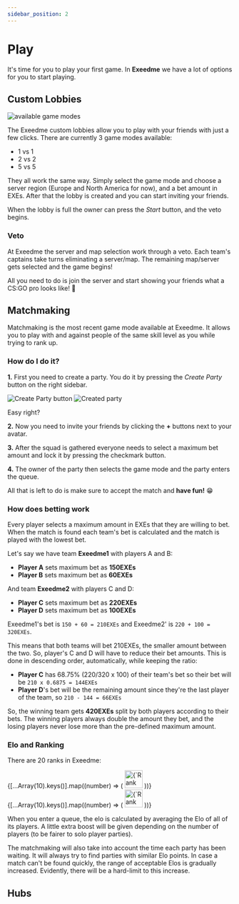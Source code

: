 ```yaml
---
sidebar_position: 2
---
```



# Play

It's time for you to play your first game. In **Exeedme** we have a lot of options for you to start playing.

## Custom Lobbies

![available game modes](/img/platform/custom_lobbies.png)

The Exeedme custom lobbies allow you to play with your friends with just a few clicks. There are currently 3 game modes available:

- 1 vs 1
- 2 vs 2
- 5 vs 5

They all work the same way. Simply select the game mode and choose a server region (Europe and North America for now), and a bet amount in EXEs. After that the lobby is created and you can start inviting your friends.

When the lobby is full the owner can press the _Start_ button, and the veto begins.

### Veto

At Exeedme the server and map selection work through a veto. Each team's captains take turns eliminating a server/map.
The remaining map/server gets selected and the game begins!

All you need to do is join the server and start showing your friends what a CS:GO pro looks like! 🤪

## Matchmaking

Matchmaking is the most recent game mode available at Exeedme. It allows you to play with and against people of the same skill level as you while trying to rank up.

### How do I do it?

**1.** First you need to create a party. You do it by pressing the _Create Party_ button on the right sidebar.

<HStack justifyContent="space-around">
  <Image src="/img/platform/create_party.png" alt="Create Party button" />
  <Image src="/img/platform/party.png" alt="Created party" />
</HStack>

Easy right?

**2.** Now you need to invite your friends by clicking the **+** buttons next to your avatar.

**3.** After the squad is gathered everyone needs to select a maximum bet amount and lock it by pressing the checkmark button.

**4.** The owner of the party then selects the game mode and the party enters the queue.

All that is left to do is make sure to accept the match and **have fun!** 😁

### How does betting work

Every player selects a maximum amount in EXEs that they are willing to bet. When the match is found each team's bet is calculated and the match is played with the lowest bet.

Let's say we have team **Exeedme1** with players A and B:

- **Player A** sets maximum bet as **150EXEs**
- **Player B** sets maximum bet as **60EXEs**

And team **Exeedme2** with players C and D:

- **Player C** sets maximum bet as **220EXEs**
- **Player D** sets maximum bet as **100EXEs**

Exeedme1's bet is `150 + 60 = 210EXEs` and Exeedme2' is `220 + 100 = 320EXEs`.

This means that both teams will bet 210EXEs, the smaller amount between the two. So, player's C and D will have to reduce their bet amounts. This is done in descending order, automatically, while keeping the ratio:

- **Player C** has 68.75% (220/320 x 100) of their team's bet so their bet will be `210 x 0.6875 = 144EXEs`
- **Player D**'s bet will be the remaining amount since they're the last player of the team, so `210 - 144 = 66EXEs`

So, the winning team gets **420EXEs** split by both players according to their bets. The winning players always double the amount they bet, and the losing players never lose more than the pre-defined maximum amount.

### Elo and Ranking

There are 20 ranks in Exeedme:

<HStack justifyContent="space-around" flexWrap="wrap" marginBottom="8px">
  {[...Array(10).keys()].map((number) => (
    <Image
      key={number}
      src={`/img/platform/ranks/${number + 1}.svg`}
      alt={`Rank ${number + 1}`}
      height="40px"
    />
  ))}
</HStack>
<HStack justifyContent="space-around" flexWrap="wrap">
  {[...Array(10).keys()].map((number) => (
    <Image
      key={number}
      src={`/img/platform/ranks/${number + 11}.svg`}
      alt={`Rank ${number + 11}`}
      height="40px"
    />
  ))}
</HStack>
<br />

When you enter a queue, the elo is calculated by averaging the Elo of all of its players. A little extra boost will be given depending on the number of players (to be fairer to solo player parties).

The matchmaking will also take into account the time each party has been waiting. It will always try to find parties with similar Elo points. In case a match can't be found quickly, the range of acceptable Elos is gradually increased. Evidently, there will be a hard-limit to this increase.

## Hubs
